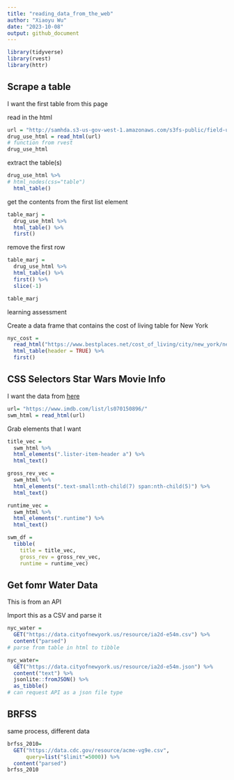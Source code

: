 ```yaml
---
title: "reading_data_from_the_web"
author: "Xiaoyu Wu"
date: "2023-10-08"
output: github_document
---
```


```r
library(tidyverse)
library(rvest)
library(httr)
```
## Scrape a table 
I want the first table from this page

read in the html 
```r
url = "http://samhda.s3-us-gov-west-1.amazonaws.com/s3fs-public/field-uploads/2k15StateFiles/NSDUHsaeShortTermCHG2015.htm"
drug_use_html = read_html(url)
# function from rvest
drug_use_html
```
extract the table(s)
```r
drug_use_html %>%
# html_nodes(css="table")
  html_table()
```
get the contents from the first list element
```r
table_marj = 
  drug_use_html %>% 
  html_table() %>% 
  first()
```
remove the first row
```r
table_marj = 
  drug_use_html %>% 
  html_table() %>% 
  first() %>%
  slice(-1) 

table_marj
```

learning assessment 

Create a data frame that contains the cost of living table for New York
```r
nyc_cost = 
  read_html("https://www.bestplaces.net/cost_of_living/city/new_york/new_york") %>%
  html_table(header = TRUE) %>%
  first()
```

## CSS Selectors Star Wars Movie Info 

I want the data from [here]("https://www.imdb.com/list/ls070150896/")

```r
url= "https://www.imdb.com/list/ls070150896/"
swm_html = read_html(url)
```
Grab elements that I want 
```r
title_vec = 
  swm_html %>%
  html_elements(".lister-item-header a") %>%
  html_text()

gross_rev_vec = 
  swm_html %>%
  html_elements(".text-small:nth-child(7) span:nth-child(5)") %>%
  html_text()

runtime_vec = 
  swm_html %>%
  html_elements(".runtime") %>%
  html_text()

swm_df = 
  tibble(
    title = title_vec,
    gross_rev = gross_rev_vec,
    runtime = runtime_vec)
```

## Get fomr Water Data 
This is from an API

Import this as a CSV and parse it
```r
nyc_water = 
  GET("https://data.cityofnewyork.us/resource/ia2d-e54m.csv") %>% 
  content("parsed")
# parse from table in html to tibble 

nyc_water=
  GET("https://data.cityofnewyork.us/resource/ia2d-e54m.json") %>% 
  content("text") %>% 
  jsonlite::fromJSON() %>% 
  as_tibble()
# can request API as a json file type 
```
## BRFSS 
same process, different data 
```r
brfss_2010=
  GET("https://data.cdc.gov/resource/acme-vg9e.csv",
      query=list("$limit"=5000)) %>% 
  content("parsed")
brfss_2010
```

